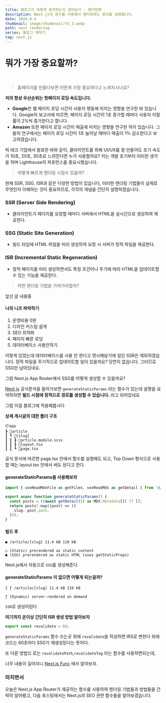 ```yaml
---
title: 블로그가 어떻게 동작하는지 알아보기 - 렌더링편
description: Next.js의 함수를 사용해서 렌더링하는 방식을 설명합니다.
date: 2024.9.4
thumbnail: image/thumbnail/th_3.webp
path: next rendering
series: 블로그 제작기
tag: next.js
---
```


# 뭐가 가장 중요할까?

<br />

> 홈페이지를 만들다보면 어떤게 가장 중요하다고 느껴지시나요?

**저의 항상 우선순위는 첫페이지 로딩 속도입니다.**

- **Google**은 웹 페이지 로딩 시간이 사용자 행동에 미치는 영향을 연구한 바 있습니다. Google의 보고서에 따르면, 페이지 로딩 시간이 1초 증가할 때마다 사용자 이탈률이 2%씩 증가한다고 합니다.
- **Amazon** 또한 페이지 로딩 시간이 매출에 미치는 영향을 연구한 적이 있습니다. 그들의 연구에서는 페이지 로딩 시간이 1초 늘어날 때마다 매출이 1% 감소한다고 보고하였습니다.

빅 테크 기업에서 발표한 바와 같이, 클라이언트를 위해 UI/UX를 잘 만들어도 초기 속도가 10초, 20초, 30초로 느려진다면 누가 사용할까요? 저는 개발 초기부터 이러한 생각을 하며 Lighthouse의 퍼포먼스를 중요시했습니다.

> 어떻게 빠르게 렌더링 시킬수 있을까?

현재 SSR, SSG, ISR과 같은 다양한 방법이 있습니다, 이러한 렌더링 기법들이 실제로 무엇인지 이해하는 것이 중요하므로, 각각의 개념을 간단히 설명하겠습니다.

### SSR (Server Side Rendering)

- 클라이언트가 페이지를 요청할 때마다 서버에서 HTML을 실시간으로 생성하여 제공한다.

### SSG (Static Site Generation)

- 빌드 타임에 HTML 파일을 미리 생성하여 요청 시 서버가 정적 파일을 제공한다.

### ISR (Incremental Static Regeneration)

- 정적 페이지를 미리 생성하면서도 특정 조건이나 주기에 따라 HTML을 업데이트할 수 있는 기능을 제공한다.

> 어떤 렌더링 기법을 가져가야할까?

앞선 글 내용중

#### 나의 니즈 파악하기

1. 운영비용 0원
2. 디자인 커스텀 쉽게
3. SEO 최적화
4. 페이지 빠른 로딩
5. 데이터베이스 사용안하기

이렇게 있었는데 데이터베이스를 사용 안 한다고 명시해놨기에 일단 SSR은 제외하겠습니다. 정적 파일을 주기적으로 업데이트할 일이 있을까요? 당연히 없습니다. 그러므로 SSG만 남아있네요.

그럼 Next.js App Router에서 SSG를 어떻게 생성할 수 있을까요?

[Next.js](https://nextjs.org/docs/app/api-reference/functions/generate-static-params) 공식문석을 들어가보면
`generateStaticParams` 라는 함수가 있는데 설명을 요약하자면 **빌드 시점에 정적으로 경로를 생성할 수 있습니다.** 라고 되어있네요

그럼 이걸 블로그에 적용해봅시다

**상세 게시글의 대한 폴더 구조**

```mdx
📦app
┣ 📂article
┃ ┗ 📂[slug]
┃ ┃ ┣ 📜article.module.scss
┃ ┃ ┣ 📜layout.tsx
┃ ┃ ┗ 📜page.tsx
```

공식 문서에 따르면 page.tsx 안에서 함수를 실행해도 되고, Top Down 형식으로 사용할 때는 layout.tsx 안에서 써도 된다고 한다.

#### generateStaticParams을 사용해보자

```ts
import { useReadMdxFile as getFiles, useReadMdx as getDetail } from '@/hooks/useReadMdx';

export async function generateStaticParams() {
  const posts = ((await getDetail()) as MDX.Metadata[]) ?? [];
  return posts?.map((post) => ({
    slug: post.path,
  }));
}
```

#### 빌드 후

```mdx
● /article/[slug] 11.4 kB 110 kB

○ (Static) prerendered as static content
● (SSG) prerendered as static HTML (uses getStaticProps)
```

Next.js에서 자동으로 `SSG`를 생성해준다.

#### generateStaticParams 이 없으면 어떻게 되는걸까?

```mdx
├ ƒ /article/[slug] 11.4 kB 110 kB

ƒ (Dynamic) server-rendered on demand
```

`SSR`로 생성이된다

**여기까지 온이상 간단히 ISR 생성 방법 알아보자**

```ts
export const revalidate = 60;
```

`generateStaticParams` 함수 쓰는곳 위에 `revalidate`을 작성하면 IRS로 변한다 위에 코드는 60초마다 SSG가 재생성된다는 뜻이다.

또 다른 방법으 로는 `revalidatePath`,`revalidateTag` 라는 함수를 사용하면되는데,

너무 내용이 길어지니 [Next.js Func](https://nextjs.org/docs/app/building-your-application/data-fetching/incremental-static-regeneration#functions)
에서 알아보자.

### 마치면서

오늘은 Next.js App Router가 제공하는 함수를 사용하여 렌더링 기법들과 방법들을 간략히 알아봤고, 다음 포스팅에서는 Next.js의 SEO 관련 함수들을 알아보겠습니다.
